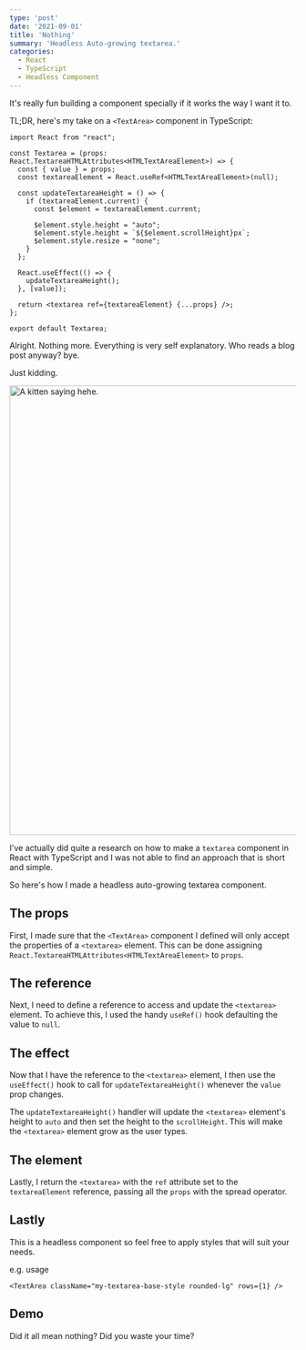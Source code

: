 ```yaml
---
type: 'post'
date: '2021-09-01'
title: 'Nothing'
summary: 'Headless Auto-growing textarea.'
categories:
  - React
  - TypeScript
  - Headless Component
---
```


It's really fun building a component specially if it works the way I want it to.

TL;DR, here's my take on a `<TextArea>` component in TypeScript:

```tsx:TextArea.tsx
import React from "react";

const Textarea = (props: React.TextareaHTMLAttributes<HTMLTextAreaElement>) => {
  const { value } = props;
  const textareaElement = React.useRef<HTMLTextAreaElement>(null);

  const updateTextareaHeight = () => {
    if (textareaElement.current) {
      const $element = textareaElement.current;

      $element.style.height = "auto";
      $element.style.height = `${$element.scrollHeight}px`;
      $element.style.resize = "none";
    }
  };

  React.useEffect(() => {
    updateTextareaHeight();
  }, [value]);

  return <textarea ref={textareaElement} {...props} />;
};

export default Textarea;
```

Alright. Nothing more. Everything is very self explanatory. Who reads a blog post anyway? bye.

Just kidding.

<div className="mb-8">
  <Image
    src="/images/post/nothing/ajm4DPG_700b.jpg"
    alt="A kitten saying hehe."
    width="700"
    height="790"
    draggable="false"
    className="rounded-md"
  />
</div>

I've actually did quite a research on how to make a `textarea` component in React with TypeScript and I was not able to find an approach that is short and simple.

So here's how I made a headless auto-growing textarea component.

## The props

First, I made sure that the `<TextArea>` component I defined will only accept the properties of a `<textarea>` element. This can be done assigning `React.TextareaHTMLAttributes<HTMLTextAreaElement>` to `props`.

## The reference

Next, I need to define a reference to access and update the `<textarea>` element. To achieve this, I used the handy `useRef()` hook defaulting the value to `null`.

## The effect

Now that I have the reference to the `<textarea>` element, I then use the `useEffect()` hook to call for `updateTextareaHeight()` whenever the `value` prop changes.

The `updateTextareaHeight()` handler will update the `<textarea>` element's height to `auto` and then set the height to the `scrollHeight`. This will make the `<textarea>` element grow as the user types.

## The element

Lastly, I return the `<textarea>` with the `ref` attribute set to the `textareaElement` reference, passing all the `props` with the spread operator.

## Lastly

This is a headless component so feel free to apply styles that will suit your needs.

e.g. usage

```tsx
<TextArea className="my-textarea-base-style rounded-lg" rows={1} />
```

## Demo

<CodeSandbox src="https://codesandbox.io/embed/headless-auto-growing-textarea-8619w?fontsize=14&hidenavigation=1&theme=dark" />

Did it all mean nothing? Did you waste your time?

<YouTubeVideo src="https://www.youtube.com/watch?v=47A92K6sVEs" />
